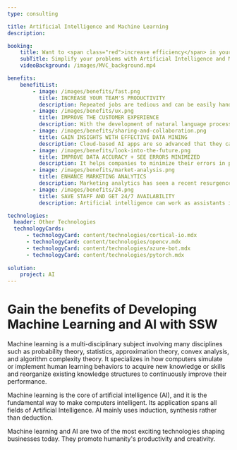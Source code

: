 ```yaml
---
type: consulting

title: Artificial Intelligence and Machine Learning
description:

booking:
    title: Want to <span class="red">increase efficiency</span> in your business?
    subTitle: Simplify your problems with Artificial Intelligence and Machine Learning
    videoBackground: /images/MVC_background.mp4

benefits:
    benefitList:
        - image: /images/benefits/fast.png
          title: INCREASE YOUR TEAM'S PRODUCTIVITY
          description: Repeated jobs are tedious and can be easily handled with the help of AI algorithms. They don't require much intelligence in between the process. Machines can think much faster than humans and can perform multi-tasking to obtain the best possible results. Replacing humans with AIs for some repetitive tasks can save a lot of money and time for different kinds of businesses.
        - image: /images/benefits/ux.png
          title: IMPROVE THE CUSTOMER EXPERIENCE
          description: With the development of natural language processing technology, AI is becoming stronger and stronger in processing human languages. With the help of artificial intelligence, communication between business and customers can be much more efficient and emotionally intelligent.
        - image: /images/benefits/sharing-and-collaboration.png
          title: GAIN INSIGHTS WITH EFFECTIVE DATA MINING
          description: Cloud-based AI apps are so advanced that they can quickly discover important information and relevant findings while processing big data. This gives businesses insights into previously undiscovered information, which provides them with a significant advantage in the marketplace. While processing this information, AI can provide your business with projected outcomes based on past data from your customer behaviour.
        - image: /images/benefits/look-into-the-future.png
          title: IMPROVE DATA ACCURACY + SEE ERRORS MINIMIZED
          description: It helps companies to minimize their errors in procedures and it increases the chance of reaching higher accuracy with a greater degree of precision. Machines will repeatedly complete tasks and will learn from that, while humans can do the same and still have a high error level. Minimizing errors can also reduce your cost of waste.
        - image: /images/benefits/market-analysis.png
          title: ENHANCE MARKETING ANALYTICS
          description: Marketing analytics has seen a recent resurgence as data size and diversity continue to grow. The cloud has become a popular option for quickly and economically scaling compute power and data storage. AI can help you improve the consumer journey and change the way you attract and cultivate leads.
        - image: /images/benefits/24.png
          title: SAVE STAFF AND GET 24/7 AVAILABILITY 
          description: Artificial intelligence can work as assistants in daily work for humans 24/7. With such fast processing speed, AI can analyze a massive amount of data very quickly. Machines don't require frequent breaks and refreshments like human beings. They can be programmed to work for long hours and can perform the job continuously without getting tired, bored, or distracted.

technologies:
  header: Other Technologies
  technologyCards:
      - technologyCard: content/technologies/cortical-io.mdx
      - technologyCard: content/technologies/opencv.mdx
      - technologyCard: content/technologies/azure-bot.mdx
      - technologyCard: content/technologies/pytorch.mdx
    
solution:
    project: AI
---
```


# Gain the benefits of **Developing Machine Learning and AI** with SSW

<VideoEmbed url="https://www.youtube.com/watch?v=7suLeIQ1Tm4" />

Machine learning is a multi-disciplinary subject involving many disciplines such as probability theory, statistics, approximation theory, convex analysis, and algorithm complexity theory. It specializes in how computers simulate or implement human learning behaviors to acquire new knowledge or skills and reorganize existing knowledge structures to continuously improve their performance.

Machine learning is the core of artificial intelligence (AI), and it is the fundamental way to make computers intelligent. Its application spans all fields of Artificial Intelligence. AI mainly uses induction, synthesis rather than deduction.

Machine learning and AI are two of the most exciting technologies shaping businesses today. They promote humanity's productivity and creativity.


                
